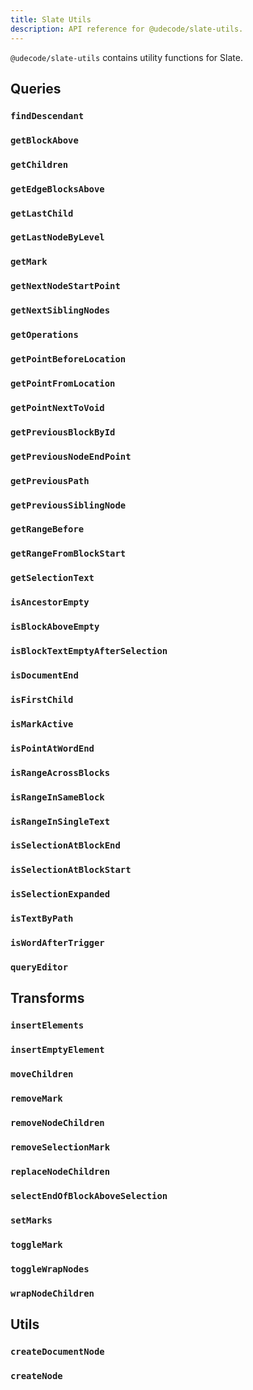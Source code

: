 ```yaml
---
title: Slate Utils
description: API reference for @udecode/slate-utils.
---
```


`@udecode/slate-utils` contains utility functions for Slate.

## Queries

### `findDescendant`

### `getBlockAbove`

### `getChildren`

### `getEdgeBlocksAbove`

### `getLastChild`

### `getLastNodeByLevel`

### `getMark`

### `getNextNodeStartPoint`

### `getNextSiblingNodes`

### `getOperations`

### `getPointBeforeLocation`

### `getPointFromLocation`

### `getPointNextToVoid`

### `getPreviousBlockById`

### `getPreviousNodeEndPoint`

### `getPreviousPath`

### `getPreviousSiblingNode`

### `getRangeBefore`

### `getRangeFromBlockStart`

### `getSelectionText`

### `isAncestorEmpty`

### `isBlockAboveEmpty`

### `isBlockTextEmptyAfterSelection`

### `isDocumentEnd`

### `isFirstChild`

### `isMarkActive`

### `isPointAtWordEnd`

### `isRangeAcrossBlocks`

### `isRangeInSameBlock`

### `isRangeInSingleText`

### `isSelectionAtBlockEnd`

### `isSelectionAtBlockStart`

### `isSelectionExpanded`

### `isTextByPath`

### `isWordAfterTrigger`

### `queryEditor`

## Transforms

### `insertElements`

### `insertEmptyElement`

### `moveChildren`

### `removeMark`

### `removeNodeChildren`

### `removeSelectionMark`

### `replaceNodeChildren`

### `selectEndOfBlockAboveSelection`

### `setMarks`

### `toggleMark`

### `toggleWrapNodes`

### `wrapNodeChildren`

## Utils

### `createDocumentNode`

### `createNode`
